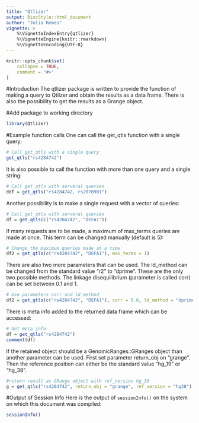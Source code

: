 ```yaml
---
title: "Qtlizer"
output: BiocStyle::html_document
author: "Julia Remes"
vignette: >
    %\VignetteIndexEntry{qtlizer}
    %\VignetteEngine{knitr::rmarkdown}
    %\VignetteEncoding{UTF-8}
---
```



```r
knitr::opts_chunk$set(
    collapse = TRUE,
    comment = "#>"
)
```

#Introduction 
The qtlizer package is written to provide the function of making a query 
to Qtilzer and obtain the results as a data frame. There is also the 
possibility to get the results as a Grange object.

#Add package to working directory
```r
library(Qtlizer)
```


#Example function calls
One can call the get_qtls function with a single query: 
```r
# Call get_qtls with a single query
get_qtls("rs4284742")
```

It is also possible to call the function 
with more than one query and a single string:
```r
# Call get_qtls with serveral queries
ddf = get_qtls("rs4284742, rs2070901")
```

Another possibility is to make a single request with a vector of queries:
```r
# Call get_qtls with serveral queries
df = get_qtls(c("rs4284742", "DEFA1"))
```

If many requests are to be made, 
a maximum of max_terms queries are made at once. 
This term can be changed manually (default is 5):
```r
# Change the maximum queries made at a time
df2 = get_qtls(c("rs4284742", "DEFA1"), max_terms = 1)
```

There are also two more parameters that can be used. The ld_method can be
changed from the standard value "r2" to "dprime". These are the only two possible methods. 
The linkage disequilibrium (parameter is called corr) can be set between 0.1 and 1. 
```r
# Use parameters corr and ld_method
df2 = get_qtls(c("rs4284742", "DEFA1"), corr = 0.6, ld_method = "dprime")
```

There is meta info added to the returned data frame which can be accessed:
```r
# Get meta info
df = get_qtls("rs4284742")
comment(df)
```

If the retained object should be a GenomicRanges::GRanges object than another 
parameter can be used. First set parameter return_obj on "grange". Then the 
reference position can either be the standard value "hg_19" or "hg_38".
```r
#return result as GRange object with ref_version hg_38
g = get_qtls("rs4284742", return_obj = "grange", ref_version = "hg38")
```

#Output of Session Info
Here is the output of ```sessionInfo()``` on the system 
on which this document was compiled: 
```r
sessionInfo()
```

